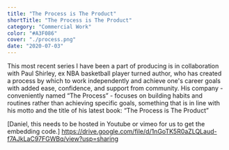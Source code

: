```yaml
---
title: "The Process is The Product"
shortTitle: "The Process is The Product"
category: "Commercial Work"
color: "#A3F086"
cover: "./process.png"
date: "2020-07-03"
---
```



This most recent series I have been a part of producing is in collaboration with Paul Shirley, ex NBA basketball player turned author, who has created a process by which to work independently and achieve one's career goals with added ease, confidence, and support from community. His company - conveniently named “The Process” - focuses on building habits and routines rather than achieving specific goals, something that is in line with his motto and the title of his latest book: “The Process is The Product”


[Daniel, this needs to be hosted in Youtube or vimeo for us to get the embedding code.]
https://drive.google.com/file/d/1nGoTK5R0aZLQLaud-f7AJkLaC97FGWBq/view?usp=sharing